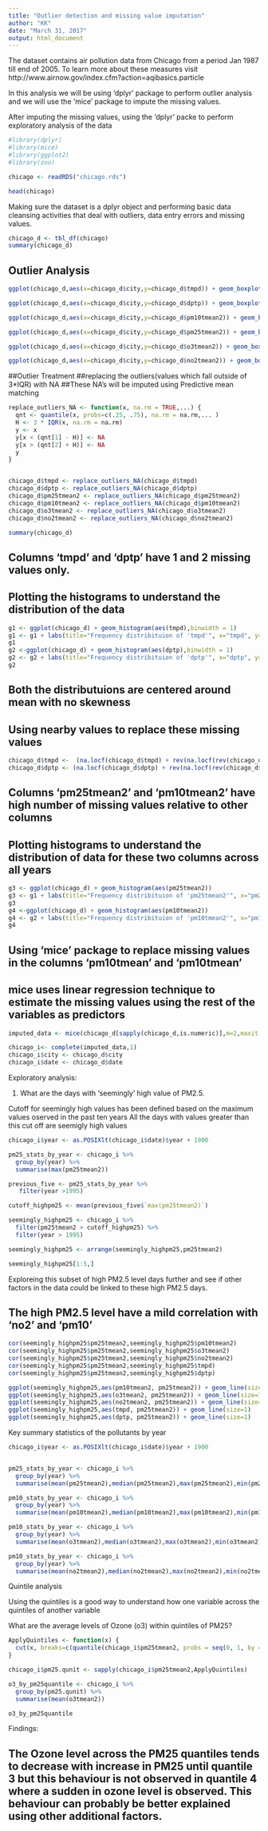 ```yaml
---
title: "Outlier detection and missing value imputation"
author: "KK"
date: "March 31, 2017"
output: html_document
---
```


The dataset contains air pollution data from Chicago from a period Jan 1987 till end of 2005. To learn more about these measures visit http://www.airnow.gov/index.cfm?action=aqibasics.particle   

In this analysis we will be using 'dplyr' package to perform outlier analysis and we will use the 'mice' package to impute the missing values.

After imputing the missing values, using the 'dplyr' packe to perform exploratory analysis of the data

```r

#library(dplyr)
#library(mice)
#library(ggplot2)
#library(zoo)

```




```r

chicago <- readRDS("chicago.rds")

```




```r
head(chicago)
```

Making sure the dataset is a dplyr object and performing basic data cleansing activities that deal with outliers, data entry errors and missing values.

```r
chicago_d <- tbl_df(chicago)
summary(chicago_d)
```


## Outlier Analysis
```r
ggplot(chicago_d,aes(x=chicago_d$city,y=chicago_d$tmpd)) + geom_boxplot() +labs(title="Outlier Analysis of 'temperature- tmpd'", x="chicago", y="temperature")

ggplot(chicago_d,aes(x=chicago_d$city,y=chicago_d$dptp)) + geom_boxplot() +labs(title="Outlier Analysis of 'duepoint temperature - dptp'", x="chicago", y="duepoint temperature")

ggplot(chicago_d,aes(x=chicago_d$city,y=chicago_d$pm10tmean2)) + geom_boxplot() +labs(title="Outlier Analysis of 'pm10tmean2'", x="chicago", y="values of pm10tmean2")

ggplot(chicago_d,aes(x=chicago_d$city,y=chicago_d$pm25tmean2)) + geom_boxplot()+ labs(title="Outlier Analysis of 'pm25tmean2'", x="chicago", y="values of pm25tmean2")

ggplot(chicago_d,aes(x=chicago_d$city,y=chicago_d$o3tmean2)) + geom_boxplot() +labs(title="Outlier Analysis of 'o3tmean2'", x="chicago", y="values of o3tmean2")

ggplot(chicago_d,aes(x=chicago_d$city,y=chicago_d$no2tmean2)) + geom_boxplot() +labs(title="Outlier Analysis of 'no2tmean2'", x="chicago", y="values of no2tmean2")

```

##Outlier Treatment
##replacing the outliers(values which fall outside of 3*IQR) with NA
##These NA's will be imputed using Predictive mean matching
```r
replace_outliers_NA <- function(x, na.rm = TRUE,...) {
  qnt <- quantile(x, probs=c(.25, .75), na.rm = na.rm,... )
  H <- 3 * IQR(x, na.rm = na.rm)
  y <- x
  y[x < (qnt[1] - H)] <- NA
  y[x > (qnt[2] + H)] <- NA
  y
}


chicago_d$tmpd <- replace_outliers_NA(chicago_d$tmpd)
chicago_d$dptp <- replace_outliers_NA(chicago_d$dptp)
chicago_d$pm25tmean2 <- replace_outliers_NA(chicago_d$pm25tmean2)
chicago_d$pm10tmean2 <- replace_outliers_NA(chicago_d$pm10tmean2)
chicago_d$o3tmean2 <- replace_outliers_NA(chicago_d$o3tmean2)
chicago_d$no2tmean2 <- replace_outliers_NA(chicago_d$no2tmean2)

summary(chicago_d)
```

## Columns 'tmpd' and 'dptp' have 1 and 2 missing values only.
## Plotting the histograms to understand the distribution of the data
```r
g1 <- ggplot(chicago_d) + geom_histogram(aes(tmpd),binwidth = 1) 
g1 <- g1 + labs(title="Frequency distribituion of 'tmpd'", x="tmpd", y="frequency")
g1
g2 <-ggplot(chicago_d) + geom_histogram(aes(dptp),binwidth = 1)
g2 <- g2 + labs(title="Frequency distribituion of 'dptp'", x="dptp", y="frequency")
g2

```

## Both the distributuions are centered around mean with no skewness
## Using nearby values to replace these missing values

```r
chicago_d$tmpd <-  (na.locf(chicago_d$tmpd) + rev(na.locf(rev(chicago_d$tmpd))))/2
chicago_d$dptp <- (na.locf(chicago_d$dptp) + rev(na.locf(rev(chicago_d$dptp))))/2

```


## Columns 'pm25tmean2' and 'pm10tmean2' have high number of missing values relative to other columns
## Plotting histograms to understand the distribution of data for these two columns across all years
```r
g3 <- ggplot(chicago_d) + geom_histogram(aes(pm25tmean2)) 
g3 <- g1 + labs(title="Frequency distribituion of 'pm25tmean2'", x="pm25tmean", y="Count of particles")
g3
g4 <-ggplot(chicago_d) + geom_histogram(aes(pm10tmean2))
g4 <- g2 + labs(title="Frequency distribituion of 'pm10tmean2'", x="pm10tmean", y="Count of particles")
g4
```


## Using 'mice' package to replace missing values in the columns 'pm10tmean' and 'pm10tmean'
## mice uses linear regression technique to estimate the missing values using the rest of the variables as predictors 
```r
imputed_data <- mice(chicago_d[sapply(chicago_d,is.numeric)],m=2,maxit =10, method ='pmm')

chicago_i<- complete(imputed_data,1)
chicago_i$city <- chicago_d$city
chicago_i$date <- chicago_d$date

```

Exploratory analysis:

1. What are the days with 'seemingly' high value of PM2.5. 

Cutoff for seemingly high values has been defined based on the maximum values oserved in the past ten years
All the days with values greater than this cut off are seemigly high values
```r
chicago_i$year <- as.POSIXlt(chicago_i$date)$year + 1900

pm25_stats_by_year <- chicago_i %>%
  group_by(year) %>% 
  summarise(max(pm25tmean2))

previous_five <- pm25_stats_by_year %>%
   filter(year >1995)

cutoff_highpm25 <- mean(previous_five$`max(pm25tmean2)`)

seemingly_highpm25 <- chicago_i %>%
  filter(pm25tmean2 > cutoff_highpm25) %>%
  filter(year > 1995)

seemingly_highpm25 <- arrange(seemingly_highpm25,pm25tmean2)

seemingly_highpm25[1:5,]
```




Exploreing this subset of high PM2.5 level days further and see if other factors in the data could be linked to these high PM2.5 days. 

## The high PM2.5 level have a mild correlation with 'no2' and 'pm10'
```r
cor(seemingly_highpm25$pm25tmean2,seemingly_highpm25$pm10tmean2)
cor(seemingly_highpm25$pm25tmean2,seemingly_highpm25$o3tmean2)
cor(seemingly_highpm25$pm25tmean2,seemingly_highpm25$no2tmean2)
cor(seemingly_highpm25$pm25tmean2,seemingly_highpm25$tmpd)
cor(seemingly_highpm25$pm25tmean2,seemingly_highpm25$dptp)

ggplot(seemingly_highpm25,aes(pm10tmean2, pm25tmean2)) + geom_line(size=1)
ggplot(seemingly_highpm25,aes(o3tmean2, pm25tmean2)) + geom_line(size=1)
ggplot(seemingly_highpm25,aes(no2tmean2, pm25tmean2)) + geom_line(size=1)
ggplot(seemingly_highpm25,aes(tmpd, pm25tmean2)) + geom_line(size=1)
ggplot(seemingly_highpm25,aes(dptp, pm25tmean2)) + geom_line(size=1)

```



Key summary statistics of the pollutants by year 
```r

chicago_i$year <- as.POSIXlt(chicago_i$date)$year + 1900


pm25_stats_by_year <- chicago_i %>%
  group_by(year) %>% 
  summarise(mean(pm25tmean2),median(pm25tmean2),max(pm25tmean2),min(pm25tmean2))

pm10_stats_by_year <- chicago_i %>%
  group_by(year) %>% 
  summarise(mean(pm10tmean2),median(pm10tmean2),max(pm10tmean2),min(pm10tmean2))

pm10_stats_by_year <- chicago_i %>%
  group_by(year) %>% 
  summarise(mean(o3tmean2),median(o3tmean2),max(o3tmean2),min(o3tmean2))

pm10_stats_by_year <- chicago_i %>%
  group_by(year) %>% 
  summarise(mean(no2tmean2),median(no2tmean2),max(no2tmean2),min(no2tmean2))


```


Quintile analysis

Using the quintiles is a good way to understand how one variable across the quintiles of another variable

What are the average levels of Ozone (o3) within quintiles of PM25? 


```r
ApplyQuintiles <- function(x) {
  cut(x, breaks=c(quantile(chicago_i$pm25tmean2, probs = seq(0, 1, by = 0.20))),labels=c("Q1","Q2","Q3","Q4","Q5"), include.lowest=TRUE)
}

chicago_i$pm25.qunit <- sapply(chicago_i$pm25tmean2,ApplyQuintiles)

o3_by_pm25quantile <- chicago_i %>%
  group_by(pm25.qunit) %>%
  summarise(mean(o3tmean2))

o3_by_pm25quantile
```


Findings:

## The Ozone level across the PM25 quantiles tends to decrease with increase in PM25 until quantile 3 but this behaviour is not observed in quantile 4 where a sudden in ozone level is observed. This behaviour can  probably be better explained using other additional factors.
